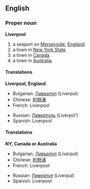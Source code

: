 ==English==
{{wikipedia}}
===Proper noun===
'''Liverpool'''

# a seaport on [[Merseyside]], [[England]].
# a town in [[New York State]].
# a town in [[Canada]].
# a town in [[Australia]].

====Translations====
'''Liverpool, England'''
{{top}}
*Bulgarian: [[Ливърпул]] (Livərpul) {{m}}
*Chinese: [[利物浦]]
*French: Liverpool
{{mid}}
*Russian: [[Ливерпуль]] (Liverpúl’) {{m}}
*Spanish: Liverpool {{m}}
{{bottom}}

====Translations====
'''NY, Canada or Australia'''
{{top}}
*Bulgarian: [[Ливърпул]] (Livərpul) {{m}}
*Chinese: [[利物浦]]
*French: Liverpool
{{mid}}
*Russian: [[Ливерпул]] (Líverpul) {{m}}
*Spanish: Liverpool {{m}}
{{bottom}}